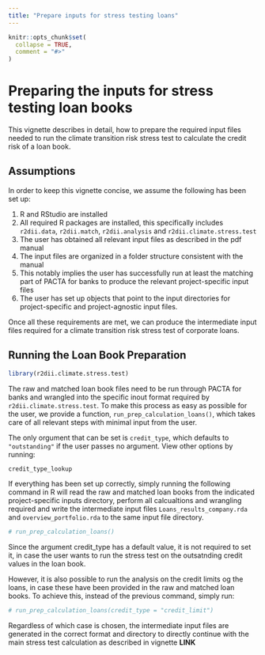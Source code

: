 ```yaml
---
title: "Prepare inputs for stress testing loans"
---
```


```r
knitr::opts_chunk$set(
  collapse = TRUE,
  comment = "#>"
)
```

# Preparing the inputs for stress testing loan books

This vignette describes in detail, how to prepare the required input files
needed to run the climate transition risk stress test to calculate the credit
risk of a loan book.

## Assumptions

In order to keep this vignette concise, we assume the following has been set up:

1. R and RStudio are installed
2. All required R packages are installed, this specifically includes
`r2dii.data`, `r2dii.match`, `r2dii.analysis` and `r2dii.climate.stress.test`
1. The user has obtained all relevant input files as described in the pdf manual
1. The input files are organized in a folder structure consistent with the manual
1. This notably implies the user has successfully run at least the matching
part of PACTA for banks to produce the relevant project-specific input files
1. The user has set up objects that point to the input directories for
project-specific and project-agnostic input files.

Once all these requirements are met, we can produce the intermediate input files
required for a climate transition risk stress test of corporate loans.

## Running the Loan Book Preparation

```r
library(r2dii.climate.stress.test)
```

The raw and matched loan book files need to be run through PACTA for banks and
wrangled into the specific inout format required by `r2dii.climate.stress.test`.
To make this process as easy as possible for the user, we provide a function,
`run_prep_calculation_loans()`, which takes care of all relevant steps with
minimal input from the user.

The only orgument that can be set is `credit_type`, which defaults to
`"outstanding"` if the user passes no argument. View other options by running:

```r
credit_type_lookup
```

If everything has been set up correctly, simply running the following command in
R will read the raw and matched loan books from the indicated project-specific
inputs directory, perform all calcualtions and wrangling required and write the
intermediate input files `Loans_results_company.rda` and `overview_portfolio.rda`
to the same input file directory.

```r
# run_prep_calculation_loans()
```

Since the argument credit_type has a default value, it is not required to set it,
in case the user wants to run the stress test on the outsatnding credit values
in the loan book.

However, it is also possible to run the analysis on the credit limits og the
loans, in case these have been provided in the raw and matched loan books. To
achieve this, instead of the previous command, simply run:

```r
# run_prep_calculation_loans(credit_type = "credit_limit")
```

Regardless of which case is chosen, the intermediate input files are generated
in the correct format and directory to directly continue with the main stress
test calculation as described in vignette **LINK**
